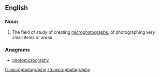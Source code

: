 ==English==

===Noun===
{{en-noun|-}}

# The field of study of creating [[microphotographs]], of photographing very small items or areas.

===Anagrams===
* [[photomicrography#English|photomicrography]]

[[fr:microphotography]]
[[zh:microphotography]]